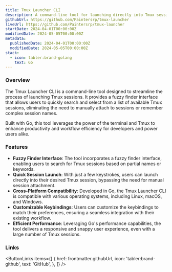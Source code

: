 ```yaml
---
title: Tmux Launcher CLI
description: A command-line tool for launching directly into Tmux sessions with a fuzzy finder interface.
githubUrl: https://github.com/Paintersrp/tmux-launcher
liveUrl: https://github.com/Paintersrp/tmux-launcher
startDate: 2024-04-01T00:00:00Z
modifiedDate: 2024-05-05T00:00:00Z
metadata:
  publishedDate: 2024-04-01T00:00:00Z
  modifiedDate: 2024-05-05T00:00:00Z
stack:
  - icon: tabler:brand-golang
    text: Go
---
```



### Overview

The Tmux Launcher CLI is a command-line tool designed to streamline the process of launching Tmux sessions. It provides a fuzzy finder interface that allows users to quickly search and select from a list of available Tmux sessions, eliminating the need to manually attach to sessions or remember complex session names.

Built with Go, this tool leverages the power of the terminal and Tmux to enhance productivity and workflow efficiency for developers and power users alike.

### Features

- **Fuzzy Finder Interface**: The tool incorporates a fuzzy finder interface, enabling users to search for Tmux sessions based on partial names or keywords.
- **Quick Session Launch**: With just a few keystrokes, users can launch directly into their desired Tmux session, bypassing the need for manual session attachment.
- **Cross-Platform Compatibility**: Developed in Go, the Tmux Launcher CLI is compatible with various operating systems, including Linux, macOS, and Windows.
- **Customizable Keybindings**: Users can customize the keybindings to match their preferences, ensuring a seamless integration with their existing workflow.
- **Efficient Performance**: Leveraging Go's performance capabilities, the tool delivers a responsive and snappy user experience, even with a large number of Tmux sessions.

### Links

<ButtonLinks
  items={[
    {
      href: frontmatter.githubUrl,
      icon: 'tabler:brand-github',
      text: 'GitHub',
    },
  ]}
/>
